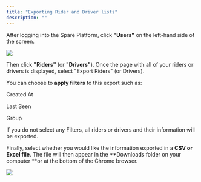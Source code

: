 ```yaml
---
title: "Exporting Rider and Driver lists"
description: ""
---
```


After logging into the Spare Platform, click **"Users"** on the left-hand side of the screen.

![](https://spare-74fa64f80617.intercom-attachments-1.com/i/o/972666243/4a0430da45bf0c30494d2cf0/oARHk79_qV7-eS1fGpAljV0yVf-29b_4eg.png?expires=1753820100&signature=222841c07bac91d228322ea7cbd33f77fc738018422842f50fca8487937c12f5&req=fSclEM94n4VcFb4f3HP0gMP7%2Fe9g1qp77GoQUkoCZiNVE23ZAqDEo6O2uVmZ%0AxqI%3D%0A)

Then click **"Riders"** (or **"Drivers"**). Once the page with all of your riders or drivers is displayed, select "Export Riders" (or Drivers).

You can choose to **apply filters** to this export such as:

Created At

Last Seen

Group

If you do not select any Filters, all riders or drivers and their information will be exported.

Finally, select whether you would like the information exported in a **CSV or Excel file**. The file will then appear in the **Downloads folder on your computer **or at the bottom of the Chrome browser.

![](https://spare-74fa64f80617.intercom-attachments-1.com/i/o/972666244/6ed3fcf5927cd8b31f6a8f8e/U5x3NbNRcuzRrprVyN5g7JJS0Lq4wpiWlg.png?expires=1753820100&signature=12124a2ca625045b780e3ba7c201bee079ce3de077d92dddbc5db804c6284266&req=fSclEM94n4VbFb4f3HP0gMlVZxHTDPEzbNlpqKKQT8l98Si3xeHyFAW1zNYj%0ARtA%3D%0A)
